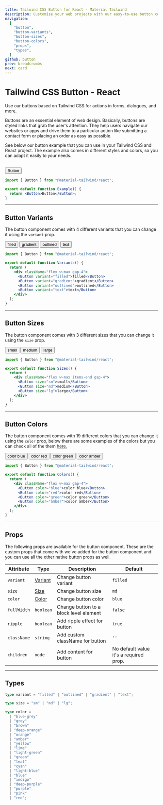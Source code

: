 ```yaml
---
title: Tailwind CSS Button for React - Material Tailwind
description: Customise your web projects with our easy-to-use button component for Tailwind CSS and React using Material Design guidelines.
navigation:
  [
    "button",
    "button-variants",
    "button-sizes",
    "button-colors",
    "props",
    "types",
  ]
github: button
prev: breadcrumbs
next: card
---
```


# Tailwind CSS Button - React

Use our buttons based on Tailwind CSS for actions in forms, dialogues, and more.

Buttons are an essential element of web design. Basically, buttons are styled links that grab the user's attention. They help users navigate our websites or apps and drive them to a particular action like submitting a contact form or placing an order as easy as possible.

See below our button example that you can use in your Tailwind CSS and React project. The example also comes in different styles and colors, so you can adapt it easily to your needs.

<br />

<ComponentDemo id="button">
  <Button>Button</Button>
</ComponentDemo>

```jsx
import { Button } from "@material-tailwind/react";

export default function Example() {
  return <Button>Button</Button>;
}
```

---

## Button Variants

The button component comes with 4 different variants that you can change it using the <Code>variant</Code> prop.

<ComponentDemo id="button-variants">
  <div className="flex w-max gap-4">
    <Button>filled</Button>
    <Button variant="gradient">gradient</Button>
    <Button variant="outlined">outlined</Button>
    <Button variant="text">text</Button>
  </div>
</ComponentDemo>

```jsx
import { Button } from "@material-tailwind/react";

export default function Variants() {
  return (
    <div className="flex w-max gap-4">
      <Button variant="filled">filled</Button>
      <Button variant="gradient">gradient</Button>
      <Button variant="outlined">outlined</Button>
      <Button variant="text">text</Button>
    </div>
  );
}
```

---

## Button Sizes

The button component comes with 3 different sizes that you can change it using the <Code>size</Code> prop.

<ComponentDemo id="button-sizes">
  <div className="flex w-max items-end gap-4">
    <Button size="sm">small</Button>
    <Button>medium</Button>
    <Button size="lg">large</Button>
  </div>
</ComponentDemo>

```jsx
import { Button } from "@material-tailwind/react";

export default function Sizes() {
  return (
    <div className="flex w-max items-end gap-4">
      <Button size="sm">small</Button>
      <Button size="md">medium</Button>
      <Button size="lg">large</Button>
    </div>
  );
}
```

---

## Button Colors

The button component comes with 19 different colors that you can change it using the <Code>color</Code> prop, below there are some examples of the colors but you can check all of the them [here.](#props)

<ComponentDemo id="button-colors">
  <div className="flex w-max gap-4">
    <Button color="blue">color blue</Button>
    <Button color="red">color red</Button>
    <Button color="green">color green</Button>
    <Button color="amber">color amber</Button>
  </div>
</ComponentDemo>

```jsx
import { Button } from "@material-tailwind/react";

export default function Colors() {
  return (
    <div className="flex w-max gap-4">
      <Button color="blue">color blue</Button>
      <Button color="red">color red</Button>
      <Button color="green">color green</Button>
      <Button color="amber">color amber</Button>
    </div>
  );
}
```

---

## Props

<span id="props" className="scroll-mt-48" />
The following props are available for the button component. These are the custom
props that come with we've added for the button component and you can use all the
other native button props as well.

| Attribute   | Type                       | Description                            | Default                                |
| ----------- | -------------------------- | -------------------------------------- | -------------------------------------- |
| `variant`   | [Variant](#types)          | Change button variant                  | <Code small>filled</Code>              |
| `size`      | [Size](#types)             | Change button size                     | <Code small>md</Code>                  |
| `color`     | [Color](#types)            | Change button color                    | <Code small>blue</Code>                |
| `fullWidth` | <Code small>boolean</Code> | Change button to a block level element | <Code small>false</Code>               |
| `ripple`    | <Code small>boolean</Code> | Add ripple effect for button           | <Code small>true</Code>                |
| `className` | <Code small>string</Code>  | Add custom className for button        | `''`                                   |
| `children`  | <Code small>node</Code>    | Add content for button                 | No default value it's a required prop. |

---

## Types

<span id="types" className="scroll-mt-48" />

```ts
type variant = "filled" | "outlined" | "gradient" | "text";
```

```ts
type size = "sm" | "md" | "lg";
```

```ts
type color =
  | "blue-grey"
  | "grey"
  | "brown"
  | "deep-orange"
  | "orange"
  | "amber"
  | "yellow"
  | "lime"
  | "light-green"
  | "green"
  | "teal"
  | "cyan"
  | "light-blue"
  | "blue"
  | "indigo"
  | "deep-purple"
  | "purple"
  | "pink"
  | "red";
```
